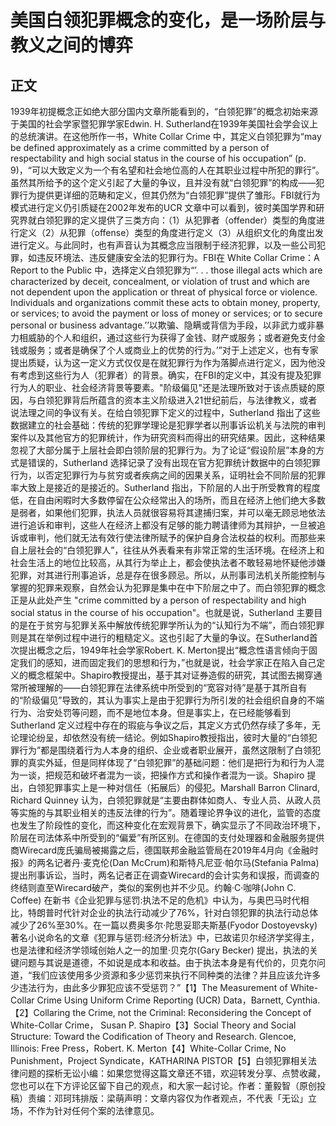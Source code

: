 # 美国白领犯罪概念的变化，是一场阶层与教义之间的博弈
## 正文
1939年初提概念正如绝大部分国内文章所能看到的，“白领犯罪”的概念初始来源于美国的社会学家暨犯罪学家Edwin. H. Sutherland在1939年美国社会学会议上的总统演讲。在这他所作一书，White Collar Crime 中，其定义白领犯罪为“may be defined approximately as a crime committed by a person of respectability and high social status in the course of his occupation” (p. 9)，“可以大致定义为一个有名望和社会地位高的人在其职业过程中所犯的罪行”。虽然其所给予的这个定义引起了大量的争议，且并没有就“白领犯罪”的构成——犯罪行为提供更详细的范畴和定义，但其仍然为“白领犯罪”提供了雏形。FBI就行为模式进行定义仍引质疑在2002年发布的UCR 文章中可以看到，彼时美国学界和研究界就白领犯罪的定义提供了三类方向：（1）从犯罪者（offender）类型的角度进行定义（2）从犯罪（offense）类型的角度进行定义（3）从组织文化的角度出发进行定义。与此同时，也有声音认为其概念应当限制于经济犯罪，以及一些公司犯罪，如违反环境法、违反健康安全法的犯罪行为。FBI在 White Collar Crime：A Report to the Public 中，选择定义白领犯罪为“’. . . those illegal acts which are characterized by deceit, concealment, or violation of trust and which are not dependent upon the application or threat of physical force or violence. Individuals and organizations commit these acts to obtain money, property, or services; to avoid the payment or loss of money or services; or to secure personal or business advantage.’’以欺骗、隐瞒或背信为手段，以非武力或非暴力相威胁的个人和组织，通过这些行为获得了金钱、财产或服务；或者避免支付金钱或服务；或者是确保了个人或商业上的优势的行为。’”对于上述定义，也有专家提出质疑，认为这一定义方式仅仅是在就犯罪行为作为落脚点进行定义，因为他没有考虑到这些行为人（犯罪者）的背景。确实，在FBI的定义中，其没有提及犯罪行为人的职业、社会经济背景等要素。"阶级偏见"还是法理所致对于该点质疑的原因，与白领犯罪背后所蕴含的资本主义阶级进入21世纪前后，与法律教义，或者说法理之间的争议有关。在给白领犯罪下定义的过程中，Sutherland 指出了这些数据建立的社会基础：传统的犯罪学理论是犯罪学者以刑事诉讼机关与法院的审判案件以及其他官方的犯罪统计，作为研究资料而得出的研究结果。因此，这种结果忽视了大部分属于上层社会即白领阶层的犯罪行为。为了论证“假设阶层”本身的方式是错误的，Sutherland 选择记录了没有出现在官方犯罪统计数据中的白领犯罪行为，以否定犯罪行为与贫穷或者疾病之间的因果关系，证明社会不同阶层的犯罪率大致上是接近的是接近的。Sutherland 指出，下阶层的人出于所受教育的程度低，在自由闲暇时大多数停留在公众经常出入的场所，而且在经济上他们绝大多数是弱者，如果他们犯罪，执法人员就很容易将其逮捕归案，并可以毫无顾忌地依法进行追诉和审判，这些人在经济上都没有足够的能力聘请律师为其辩护，一旦被追诉或审判，他们就无法有效行使法律所赋予的保护自身合法权益的权利。而那些来自上层社会的“白领犯罪人”，往往从外表看来有非常正常的生活环境。在经济上和社会生活上的地位比较高，从其行为举止上，都会使执法者不敢轻易地怀疑他涉嫌犯罪，对其进行刑事追诉，总是存在很多顾忌。所以，从刑事司法机关所能控制与掌握的犯罪来观察，自然会认为犯罪是集中在中下阶层之中了。而白领犯罪的概念正是从此处产生 "crime committed by a person of respectability and high social status in the course of his occupation"。也就是说，Sutherland 主要目的是在于贫穷与犯罪关系中解放传统犯罪学所认为的“认知行为不端”，而白领犯罪则是其在举例过程中进行的粗糙定义。这也引起了大量的争议。在Sutherland首次提出概念之后，1949年社会学家Robert. K. Merton提出“概念性语言倾向于固定我们的感知，进而固定我们的思想和行为，”也就是说，社会学家正在陷入自己定义的概念框架中。Shapiro教授提出，基于其对证券造假的研究，其试图去揭穿通常所被理解的——白领犯罪在法律系统中所受到的“宽容对待”是基于其所自有的“阶级偏见”导致的，其认为事实上是由于犯罪行为所引发的社会组织自身的不端行为、治安处罚等问题，而不是地位本身。但是事实上，在已经能够看到Sutherland 定义过程中存在的瑕疵与争议之后，其定义方式仍然存续了多年，无论理论纷呈，却依然没有统一结论。例如Shapiro教授指出，彼时大量的“白领犯罪行为”都是围绕着行为人本身的组织、企业或者职业展开，虽然这限制了白领犯罪的真实外延，但是同样体现了“白领犯罪”的基础问题：他们是把行为和行为人混为一谈，把规范和破坏者混为一谈，把操作方式和操作者混为一谈。Shapiro 提出，白领犯罪事实上是一种对信任（拓展后）的侵犯。Marshall Barron Clinard, Richard Quinney 认为，白领犯罪就是“主要由群体如商人、专业人员、从政人员等实施的与其职业相关的违反法律的行为”。随着理论界争议的进化，监管的态度也发生了阶段性的变化，而这种变化在宏观背景下，确实显示了不同政治环境下，阶层在司法体系中所受到的“偏爱”有所区别。在德国的支付处理器和金融服务提供商Wirecard庞氏骗局被揭露之后，德国联邦金融监管局在2019年4月向《金融时报》的两名记者丹·麦克伦(Dan McCrum)和斯特凡尼亚·帕尔马(Stefania Palma)提出刑事诉讼，当时，两名记者正在调查Wirecard的会计实务和误报，而调查的终结则直至Wirecard破产，类似的案例也并不少见。约翰·C·咖啡(John C. Coffee) 在新书《企业犯罪与惩罚:执法不足的危机》中认为，与奥巴马时代相比，特朗普时代针对企业的执法行动减少了76%，针对白领犯罪的执法行动总体减少了26%至30%。在一篇以费奥多尔·陀思妥耶夫斯基(Fyodor Dostoyevsky) 著名小说命名的文章《犯罪与惩罚:经济分析法》中，已故诺贝尔经济学奖得主，也是法律和经济学领域创始人之一的加里·贝克尔(Gary Becker) 提出，执法的关键问题与其说是道德，不如说是成本和收益。由于执法本身是有代价的，贝克尔问道，“我们应该使用多少资源和多少惩罚来执行不同种类的法律？并且应该允许多少违法行为，由此多少罪犯应该不受惩罚？”【1】The Measurement of White-Collar Crime Using Uniform Crime Reporting (UCR) Data，Barnett, Cynthia. 【2】Collaring the Crime, not the Criminal: Reconsidering the Concept of White-Collar Crime， Susan P. Shapiro【3】Social Theory and Social Structure: Toward the Codification of Theory and Research. Glencoe, Illinois: Free Press，Robert. K. Merton【4】White-Collar Crime, No Punishment，Project Syndicate，KATHARINA PISTOR【5】白领犯罪相关法律问题的探析无讼小编：如果您觉得这篇文章还不错，欢迎转发分享、点赞收藏，您也可以在下方评论区留下自己的观点，和大家一起讨论。作者：董毅智（原创投稿）责编：邓珂玮排版：梁萌声明：文章内容仅为作者观点，不代表「无讼」立场，不作为针对任何个案的法律意见。